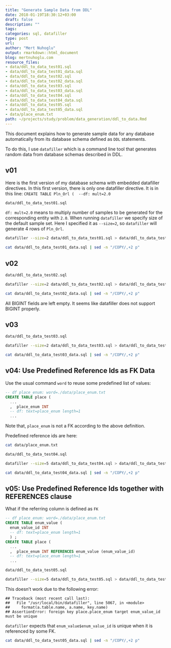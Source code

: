 ```yaml
---
title: "Generate Sample Data from DDL"
date: 2018-01-19T18:30:12+03:00 
draft: false
description: ""
tags:
categories: sql, datafiller
type: post
url:
author: "Mert Nuhoglu"
output: rmarkdown::html_document
blog: mertnuhoglu.com
resource_files:
- data/ddl_to_data_test01.sql
- data/ddl_to_data_test01_data.sql
- data/ddl_to_data_test02.sql
- data/ddl_to_data_test02_data.sql
- data/ddl_to_data_test03.sql
- data/ddl_to_data_test03_data.sql
- data/ddl_to_data_test04.sql
- data/ddl_to_data_test04_data.sql
- data/ddl_to_data_test05.sql
- data/ddl_to_data_test05_data.sql
- data/place_enum.txt
path: ~/projects/study/problem/data_generation/ddl_to_data.Rmd
---
```


This document explains how to generate sample data for any database automatically from its database schema defined as `DDL` statements.

To do this, I use `datafiller` which is a command line tool that generates random data from database schemas described in DDL. 

## v01

Here is the first version of my database schema with embedded datafiller directives. In this first version, there is only one datafiller directive. It is in this line: `CREATE TABLE Pln_Orl (  --df: mult=2.0`

``` bash
data/ddl_to_data_test01.sql
``` 

`df: mult=2.0` means to multiply number of samples to be generated for the corresponding entity with `2.0`. When running `datafiller` we specify size of the default sample set. Here I specified it as `--size=2`, so `datafiller` will generate 4 rows of `Pln_Orl`.

``` bash
datafiller --size=2 data/ddl_to_data_test01.sql > data/ddl_to_data_test01_data.sql
``` 

``` bash
cat data/ddl_to_data_test01_data.sql | sed -n "/COPY/,+2 p"
``` 

## v02

``` bash
data/ddl_to_data_test02.sql
``` 

``` bash
datafiller --size=2 data/ddl_to_data_test02.sql > data/ddl_to_data_test02_data.sql
``` 

``` bash
cat data/ddl_to_data_test02_data.sql | sed -n "/COPY/,+2 p"
``` 

All BIGINT fields are left empty. It seems like datafiller does not support BIGINT properly.

## v03

``` bash
data/ddl_to_data_test03.sql
``` 

``` bash
datafiller --size=2 data/ddl_to_data_test03.sql > data/ddl_to_data_test03_data.sql
``` 

``` bash
cat data/ddl_to_data_test03_data.sql | sed -n "/COPY/,+2 p"
``` 

## v04: Use Predefined Reference Ids as FK Data

Use the usual command `word` to reuse some predefined list of values:

``` sql
-- df place_enum: word=./data/place_enum.txt
CREATE TABLE place (
  ...
  ,  place_enum INT
  -- df: text=place_enum length=1 
  ...
```

Note that, `place_enum` is not a FK according to the above definition.

Predefined reference ids are here:

``` bash
cat data/place_enum.txt
``` 

``` bash
data/ddl_to_data_test04.sql
``` 

``` bash
datafiller --size=5 data/ddl_to_data_test04.sql > data/ddl_to_data_test04_data.sql
``` 

``` bash
cat data/ddl_to_data_test04_data.sql | sed -n "/COPY/,+2 p"
``` 

## v05: Use Predefined Reference Ids together with REFERENCES clause

What if the referring column is defined as `FK`

``` sql
-- df place_enum: word=./data/place_enum.txt
CREATE TABLE enum_value (
  enum_value_id INT 
  -- df: text=place_enum length=1 
  ) ;
CREATE TABLE place (
  ...
  ,  place_enum INT REFERENCES enum_value (enum_value_id)
  -- df: text=place_enum length=1 
  ...
```

``` bash
data/ddl_to_data_test05.sql
``` 

``` bash
datafiller --size=5 data/ddl_to_data_test05.sql > data/ddl_to_data_test05_data.sql
``` 

This doesn't work due to the following error:

``` 
## Traceback (most recent call last):
##   File "/usr/local/bin/datafiller", line 5067, in <module>
##     format(a.table.name, a.name, key.name)
## AssertionError: foreign key place.place_enum target enum_value_id must be unique
``` 

`datafiller` expects that `enum_value$enum_value_id` is unique when it is referenced by some FK.

``` bash
cat data/ddl_to_data_test05_data.sql | sed -n "/COPY/,+2 p"
``` 

